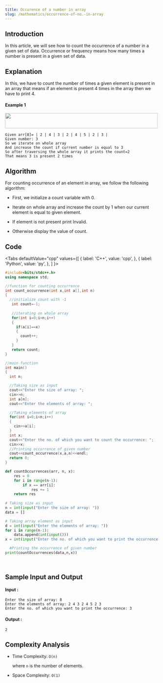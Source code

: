 ```yaml
---
title: Occurence of a number in array
slug: /mathematics/occurrence-of-no.-in-array
---
```


## Introduction

In this article, we will see how to count the occurrence of a number in a given set of data. Occurrence or frequency means how many times a number is present in a given set of data.

## Explanation 

In this, we have to count the number of times a given element is present in an array that means if an element is present 4 times in the array then we have to print 4.

#### Example 1

<img src="https://i.imgur.com/8Gwk5QG.png" width="500" height="50"/>

```
Given arr[8]= | 2 | 4 | 3 | 2 | 4 | 5 | 2 | 3 |
Given number: 3
So we iterate on whole array 
And increase the count if current number is equal to 3
So after traversing the whole array it prints the count=2 
That means 3 is present 2 times

```
## Algorithm

For counting occurrence of an element in array, we follow the following algorithm:

* First, we initialize a count variable with 0.

* Iterate on whole array and increase the count by 1 when our current element is equal to given element.

* If element is not present print Invalid.

* Otherwise display the value of count.

## Code


<Tabs
  defaultValue="cpp"
  values={[
    { label: 'C++', value: 'cpp', },
    { label: 'Python', value: 'py', },
  ]
}>
<TabItem value="cpp">

```cpp
#include<bits/stdc++.h>
using namespace std;

//function for counting occurrence
int count_occurrence(int x,int a[],int n)
{
  //initialize count with -1
   int count=-1;
   
   //iterating on whole array
   for(int i=0;i<n;i++)
   {
     if(a[i]==x)
     {
       count++;
     }
   }
   return count;
}

//main function
int main()
{
  int n;

  //Taking size as input
  cout<<"Enter the size of array: ";
  cin>>n;
  int a[n];
  cout<<"Enter the elements of array: ";

  //Taking elements of array
  for(int i=0;i<n;i++)
  {
    cin>>a[i];
  }
  int x;
  cout<<"Enter the no. of which you want to count the occurrence: ";
  cin>>x;
  //Printing occurrence of given number
  cout<<count_occurrence(x,a,n)<<endl;
  return 0;
}

```
</TabItem>

<TabItem value="py">

```python   
def countOccurrences(arr, n, x):
    res = 0
    for i in range(n-1):
        if x == arr[i]:
            res += 1
    return res
  
# Taking size as input 
n = int(input("Enter the size of array: "))
data = []

# Taking array element as input
d = int(input("Enter the elements of array: "))
for i in range(n-1):
    data.append(int(input()))
x = int(input("Enter the no. of which you want to print the occurrence: "))  

  #Printing the occurrence of given number 
print(countOccurrences(data,n,x))
   
    
```
</TabItem>
</Tabs>

## Sample Input and Output

#### Input :

```
Enter the size of array: 8
Enter the elements of array: 2 4 3 2 4 5 2 3
Enter the no. of which you want to print the occurrence: 3

```
#### Output :

```
2
```

## Complexity Analysis
 
- Time Complexity: `O(n)`

  where `n` is the number of elements.

- Space Complexity: `O(1)`


